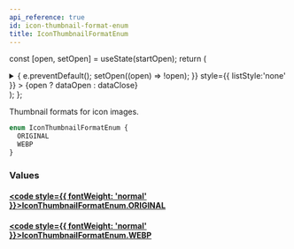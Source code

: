 ```yaml
---
api_reference: true
id: icon-thumbnail-format-enum
title: IconThumbnailFormatEnum
---
```






const [open, setOpen] = useState(startOpen);
return (
<details {...(open ? { open: true } : {})} className="details" style={{ border:'none', boxShadow:'none', background:'var(--ifm-background-color)' }}>
<summary
onClick={(e) => {
e.preventDefault();
setOpen((open) => !open);
}}
style={{ listStyle:'none' }} >
{open ? dataOpen : dataClose}
</summary>
{open && children}
</details>
);
};

Thumbnail formats for icon images.

```graphql
enum IconThumbnailFormatEnum {
  ORIGINAL
  WEBP
}
```

### Values

#### [<code style={{ fontWeight: 'normal' }}>IconThumbnailFormatEnum.<b>ORIGINAL</b></code>](#)

#### [<code style={{ fontWeight: 'normal' }}>IconThumbnailFormatEnum.<b>WEBP</b></code>](#)
